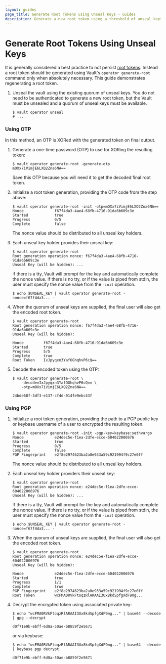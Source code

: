 ```yaml
---
layout: guides
page_title: Generate Root Tokens using Unseal Keys - Guides
description: Generate a new root token using a threshold of unseal keys.
---
```


# Generate Root Tokens Using Unseal Keys

It is generally considered a best practice to not persist
[root tokens][root-tokens]. Instead a root token should be generated using
Vault's `operator generate-root` command only when absolutely necessary. This
guide demonstrates regenerating a root token.

1. Unseal the vault using the existing quorum of unseal keys. You do not need to
   be authenticated to generate a new root token, but the Vault must be unsealed
   and a quorum of unseal keys must be available.

   ```shell
   $ vault operator unseal
   # ...
   ```

### Using OTP

In this method, an OTP is XORed with the generated token on final output.

1. Generate a one-time password (OTP) to use for XORing the resulting token:

   ```text
   $ vault operator generate-root -generate-otp
   mOXx7iVimjE6LXQ2Zna6NA==
   ```

   Save this OTP because you will need it to get the decoded final root token.

1. Initialize a root token generation, providing the OTP code from the step
   above:

   ```text
   $ vault operator generate-root -init -otp=mOXx7iVimjE6LXQ2Zna6NA==
   Nonce              f67f4da3-4ae4-68fb-4716-91da6b609c3e
   Started            true
   Progress           0/5
   Complete           false
   ```

   The nonce value should be distributed to all unseal key holders.

1. Each unseal key holder provides their unseal key:

   ```text
   $ vault operator generate-root
   Root generation operation nonce: f67f4da3-4ae4-68fb-4716-91da6b609c3e
   Unseal Key (will be hidden): ...
   ```

   If there is a tty, Vault will prompt for the key and automatically
   complete the nonce value. If there is no tty, or if the value is piped
   from stdin, the user must specify the nonce value from the `-init`
   operation.

   ```text
   $ echo $UNSEAL_KEY | vault operator generate-root -nonce=f67f4da3... -
   ```

1. When the quorum of unseal keys are supplied, the final user will also get
   the encoded root token.

   ```text
   $ vault operator generate-root
   Root generation operation nonce: f67f4da3-4ae4-68fb-4716-91da6b609c3e
   Unseal Key (will be hidden):

   Nonce         f67f4da3-4ae4-68fb-4716-91da6b609c3e
   Started       true
   Progress      5/5
   Complete      true
   Root Token    IxJpyqxn3YafOGhqhvP6cQ==
   ```

1. Decode the encoded token using the OTP:

   ```text
   $ vault operator generate-root \
       -decode=IxJpyqxn3YafOGhqhvP6cQ== \
       -otp=mOXx7iVimjE6LXQ2Zna6NA==

   24bde68f-3df3-e137-cf4d-014fe9ebc43f
   ```

### Using PGP

1. Initialize a root token generation, providing the path to a PGP public key
   or keybase username of a user to encrypted the resulting token.

   ```text
   $ vault operator generate-root -init -pgp-key=keybase:sethvargo
   Nonce              e24dec5e-f1ea-2dfe-ecce-604022006976
   Started            true
   Progress           0/5
   Complete           false
   PGP Fingerprint    e2f8e2974623ba2a0e933a59c921994f9c27e0ff
   ```

   The nonce value should be distributed to all unseal key holders.

1. Each unseal key holder providers their unseal key:

   ```text
   $ vault operator generate-root
   Root generation operation nonce: e24dec5e-f1ea-2dfe-ecce-604022006976
   Unseal Key (will be hidden): ...
   ```

   If there is a tty, Vault will prompt for the key and automatically
   complete the nonce value. If there is no tty, or if the value is piped
   from stdin, the user must specify the nonce value from the `-init`
   operation.

   ```text
   $ echo $UNSEAL_KEY | vault operator generate-root -nonce=f67f4da3... -
   ```

1. When the quorum of unseal keys are supplied, the final user will also get
   the encoded root token.

   ```text
   $ vault operator generate-root
   Root generation operation nonce: e24dec5e-f1ea-2dfe-ecce-604022006976
   Unseal Key (will be hidden):

   Nonce              e24dec5e-f1ea-2dfe-ecce-604022006976
   Started            true
   Progress           1/1
   Complete           true
   PGP Fingerprint    e2f8e2974623ba2a0e933a59c921994f9c27e0ff
   Root Token         wcFMA0RVkFtoqzRlARAAI3Ux8kdSpfgXdF9mg...
   ```

1. Decrypt the encrypted token using associated private key:

   ```text
   $ echo "wcFMA0RVkFtoqzRlARAAI3Ux8kdSpfgXdF9mg..." | base64 --decode | gpg --decrypt

   d0f71e9b-ebff-6d8a-50ae-b8859f2e5671
   ```

   or via keybase:

   ```text
   $ echo "wcFMA0RVkFtoqzRlARAAI3Ux8kdSpfgXdF9mg..." | base64 --decode | keybase pgp decrypt

   d0f71e9b-ebff-6d8a-50ae-b8859f2e5671
   ```

[root-tokens]: /docs/concepts/tokens#root-tokens
